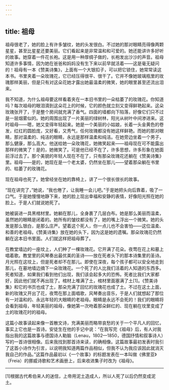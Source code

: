 ```yaml
---
---
---
```

title: 祖母
---






祖母很老了，她的脸上有许多皱纹，她的头发很白。不过她的那对眼睛亮得像两颗星星，甚至比星星还要美丽。它们看起来是非常温和和可爱的。她还能讲许多好听的故事。她穿着一件花长袍。这是用一种厚绸子做的，长袍发出沙沙的声音。祖母知道许多事情，因为她在爸爸和妈妈没有生下来以前早就活着——这是毫无疑问的！祖母有一本《赞美诗集》，上面有一个大银扣子，可以把它锁住，她常常读这本书。书里夹着一朵玫瑰花，它已经压得很平、很干了。它并不像她玻璃瓶里的玫瑰那样美丽，但是只有对这朵花她才露出她最温柔的微笑，她的眼里甚至还流出泪来。

我不知道，为什么祖母要这样看着夹在一本旧书里的一朵枯萎了的玫瑰花。你知道吗？每次祖母的眼泪滴到这朵花上的时候，它的颜色就立刻又变得鲜艳起来。这朵玫瑰张开了，于是整个房间就充满了香气。四面的墙都向下陷落，好像它们只不过是一层烟雾似的。她的周围出现了一片美丽的绿树林，阳光从树叶中间渗进来。这时祖母——嗯，她又变得年轻起来。她是一个美丽的小姑娘，长着一头金黄色的卷发，红红的圆脸庞，又好看，又秀气，任何玫瑰都没有她这样鲜艳。而她的那对眼睛，那对温柔的、纯洁的眼睛，永远是那样温柔和纯洁。在她旁边坐着一个男子，那么健康，那么高大。他送给她一朵玫瑰花，她微笑起来——祖母现在可不能露出那样的微笑了！是的，她微笑了。可是他已经不在了，许多思想，许多形象在她面前浮过去了。那个美貌的年轻人现在不在了，只有那朵玫瑰花还躺在《赞美诗集》里。祖母——是的，她现在是一个老太婆，仍然坐在那儿——望着那朵躺在书里的、枯萎了的玫瑰花。

现在祖母也死了。她曾经坐在她的靠椅上，讲了一个很长很长的故事。

“现在讲完了，”她说，“我也倦了，让我睡一会儿吧。”于是她把头向后靠着，吸了一口气。于是她慢慢地静下来，她的脸上现出幸福和安静的表情，好像阳光照在她的脸上。于是人们就说她死了。

她被装进一具黑棺材里。她躺在那儿，全身裹了几层白布。她是那么美丽而温柔，虽然她的眼睛是闭着的。她所有的皱纹都没有了，她的嘴上浮出一个微笑。她的头发是那么银白，是那么庄严。望着这个死人，你一点儿也不会害怕——这位温柔、和善的老祖母。《赞美诗集》放在她的头下，因为这是她的遗嘱。那朵玫瑰花仍然躺在这本旧书里面。人们就这样把祖母葬了。

在教堂墙边的一座坟上，人们种了一棵玫瑰花。它开满了花朵。夜莺在花上和墓上唱着歌。教堂里的风琴奏出最优美的圣诗——放在死者头下的那本诗集里的圣诗。月光照在这坟上，但是死者却不在那儿。即使在深夜，每个孩子都可以安全地走到那儿，在墓地墙边摘下一朵玫瑰花。一个死了的人比我们活着的人知道的东西多。死者知道，如果我们看到他们出现，我们该会起多大的恐怖。死者比我们大家都好，因此他们就不再出现了。棺材上堆满了土，棺材里面塞满了土[1]。《赞美诗集》和它的书页也成了土，那朵充满了回忆的玫瑰花也成了土。不过在这土上面，新的玫瑰又开出了花，夜莺在那上面唱歌，风琴奏出音乐，于是人们就想起了那位有一对温和的、永远年轻的大眼睛的老祖母。眼睛是永远不会死的！我们的眼睛将会看到祖母，年轻美丽的祖母，像她第一次吻着那朵鲜红的、现在躺在坟里变成了土的玫瑰花时的祖母。

这篇小故事读起来像一首散文诗，充满美丽而略带哀愁的关于一个平凡人的回忆，事实上它也是一首诗。安徒生在他的手记中说：“在我写完《祖母》后，有人对我指出我的这篇故事与德国诗人勒脑（Lenau，1802—1850，德国抒情和叙事诗人）写的一首诗很相像。后来我找到那首诗来读，的确相像。这篇故事最初发表时我引了这首小诗作为引言，以说明我知道两篇作品相似，但我不认为我应该因此就消灭我自己的作品。”这篇作品最初以《一个故事》的标题发表在一本叫做《佛里亚》（Freia）的挪威诗歌和艺术画册上，后来收进集子时改为《祖母》。



***



[1]根据古代希伯来人的迷信，上帝用泥土造成人，所以人死了以后仍然变成泥土。